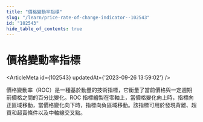 ```yaml
---
title: "價格變動率指標"
slug: "/learn/price-rate-of-change-indicator--102543"
id: "102543"
hide_table_of_contents: true
---
```



# 價格變動率指標

<ArticleMeta id={102543} updatedAt={'2023-09-26 13:59:02'} />
<div className='border-solid border-b border-t-0 my-4 border-[var(--ifm-color-gray-300)]' />

價格變動率（ROC）是一種基於動量的技術指標，它衡量了當前價格與一定週期前價格之間的百分比變化。ROC 指標繪製在零軸上，當價格變化向上時，指標向正區域移動，當價格變化向下時，指標向負區域移動。該指標可用於發現背離、超買和超賣條件以及中軸線交叉點。
